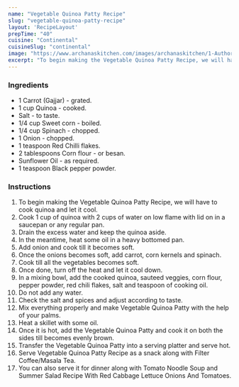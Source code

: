 ---
name: "Vegetable Quinoa Patty Recipe"
slug: "vegetable-quinoa-patty-recipe"
layout: 'RecipeLayout'
prepTime: "40"
cuisine: "Continental"
cuisineSlug: "continental"
image: "https://www.archanaskitchen.com/images/archanaskitchen/1-Author/yuva.shankar29-gmail.com/Vegetable_Quinoa_Patty.jpg"
excerpt: "To begin making the Vegetable Quinoa Patty Recipe, we will have to cook quinoa and let it cool"
---

### Ingredients

- 1 Carrot (Gajjar) - grated.
- 1 cup Quinoa - cooked.
- Salt - to taste.
- 1/4 cup Sweet corn - boiled.
- 1/4 cup Spinach - chopped.
- 1 Onion - chopped.
- 1 teaspoon Red Chilli flakes.
- 2 tablespoons Corn flour - or besan.
- Sunflower Oil - as required.
- 1 teaspoon Black pepper powder.

### Instructions

1. To begin making the Vegetable Quinoa Patty Recipe, we will have to cook quinoa and let it cool.
1. Cook 1 cup of quinoa with 2 cups of water on low flame with lid on in a saucepan or any regular pan.
1. Drain the excess water and keep the quinoa aside.
1. In the meantime, heat some oil in a heavy bottomed pan.
1. Add onion and cook till it becomes soft.
1. Once the onions becomes soft, add carrot, corn kernels and spinach.
1. Cook till all the vegetables becomes soft.
1. Once done, turn off the heat and let it cool down.
1. In a mixing bowl, add the cooked quinoa, sauteed veggies, corn flour, pepper powder, red chili flakes, salt and teaspoon of cooking oil.
1. Do not add any water.
1. Check the salt and spices and adjust according to taste.
1. Mix everything properly and make Vegetable Quinoa Patty with the help of your palms.
1. Heat a skillet with some oil.
1. Once it is hot, add the Vegetable Quinoa Patty and cook it on both the sides till becomes evenly brown.
1. Transfer the Vegetable Quinoa Patty into a serving platter and serve hot.
1. Serve Vegetable Quinoa Patty Recipe as a snack along with Filter Coffee/Masala Tea.
1. You can also serve it for dinner along with Tomato Noodle Soup and Summer Salad Recipe With Red Cabbage Lettuce Onions And Tomatoes.
